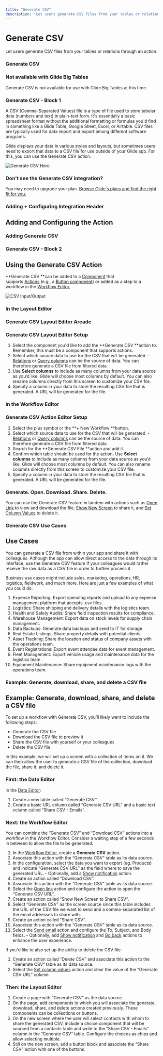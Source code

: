 ```yaml
---
title: "Generate CSV"
description: "Let users generate CSV files from your tables or relations through an action."
---
```


# Generate CSV

Let users generate CSV files from your tables or relations through an action.

### Generate CSV

### Not available with Glide Big Tables

Generate CSV is not available for use with Glide Big Tables at this time. 

### Generate CSV - Block 1

A CSV (Comma-Separated Values) file is a type of file used to store tabular data (numbers and text) in plain-text form. It's essentially a basic spreadsheet format without the additional formatting or formulas you'd find in something like a Glide Table, Google Sheet, Excel, or Airtable. CSV files are typically used for data import and export among different software programs.

Glide displays your data in various styles and layouts, but sometimes users need to export that data to a CSV file for use outside of your Glide app. For this, you can use the Generate CSV action.



![Generate CSV Hero](https://images.ctfassets.net/yreygbm72t08/35Y6ubJ6NwIXUer964Qi7G/219f2d11dc89ec0297b614fbd4a01f13/image.png)





### Don't see the Generate CSV integration?

You may need to upgrade your plan. [Browse Glide's plans and find the right fit for you.](https://www.glideapps.com/pricing)

### Adding + Configuring Integration Header

## Adding and Configuring the Action



### Adding Generate CSV

### Generate CSV - Block 2

## Using the Generate CSV Action

**Generate CSV **can be added to a [Component](/components) that supports [Actions](/automation/actions) (e.g., a [Button component](/button-components)) or added as a step to a workflow in the [Workflow Editor.](/getting-started/introduction-to-workflows#the-workflow-editor)



![CSV Input/Output](https://images.ctfassets.net/yreygbm72t08/5GZAW54OysscobC0LWNVgP/6239a4bb0ac0ff903e047c252dea8c11/image.png)



### In the Layout Editor



### Generate CSV Layout Editor Arcade

### Generate CSV Layout Editor Setup

1. Select the component you'd like to add the **Generate CSV **action to. Remember, this must be a component that supports actions. 
2. Select which source data to use for the CSV that will be generated. - [Relations](/relations) or [Query columns](/query-column) can be the source of data. You can therefore generate a CSV file from filtered data.
3. Use **Select columns** to include as many columns from your data source as you’d like. Glide will choose most columns by default. You can also rename columns directly from this screen to customize your CSV file.
4. Specify a column in your data to store the resulting CSV file that is generated. A URL will be generated for the file. 

### In the Workflow Editor



### Generate CSV Action Editor Setup

1. Select the plus symbol or the **+ New Workflow **button. 
2. Select which source data to use for the CSV that will be generated. - [Relations](/relations) or [Query columns](/query-column) can be the source of data. You can therefore generate a CSV file from filtered data.
3. Search for the **Generate CSV File **action and add it.
4. Confirm which table should be used for the action. Use **Select columns** to include as many columns from your data source as you’d like. Glide will choose most columns by default. You can also rename columns directly from this screen to customize your CSV file.
5. Specify a column in your data to store the resulting CSV file that is generated. A URL will be generated for the file. 



### Generate. Open. Download. Share. Delete.

You can use the Generate CSV feature in tandem with actions such as [Open Link](/open-link) to view and download the file, [Show New Screen](/show-new-screen) to share it, and [Set Column Values](/set-column-values) to delete it.

### Generate CSV Use Cases

## Use Cases

You can generate a CSV file from within your app and share it with colleagues. Although the app can allow direct access to the data through its interface, use the Generate CSV feature if your colleagues would rather receive the raw data as a CSV file in order to further process it.

Business use cases might include sales, marketing, operations, HR, logistics, fieldwork, and much more. Here are just a few examples of what you could do:

1. Expense Reporting: Export spending reports and upload to any expense management platform that accepts .csv files.
2. Logistics: Share shipping and delivery details with the logistics team.
3. Health and Safety Audits: Share field inspection results for compliance.
4. Warehouse Management: Export data on stock levels for supply chain management.
5. Data Backups: Generate data backups and send to IT for storage.
6. Real Estate Listings: Share property details with potential clients.
7. Asset Tracking: Share the location and status of company assets with the operations team.
8. Event Registrations: Export event attendee data for event management.
9. Fleet Management: Export vehicle usage and maintenance data for the logistics team.
10. Equipment Maintenance: Share equipment maintenance logs with the operations team.



### Example: Generate, download, share, and delete a CSV file

## Example: Generate, download, share, and delete a CSV file

To set up a workflow with Generate CSV, you’ll likely want to include the following steps:

- Generate the CSV file
- Download the CSV file to preview it
- Share the CSV file with yourself or your colleagues
- Delete the CSV file

In this example, we will set up a screen with a collection of items on it. We can then allow the user to generate a CSV file of the collection, download the file, share it, and delete it.

### First: the Data Editor

In the [Data Editor](/introduction-to-the-data-editor):

1. Create a new table called “Generate CSV.”
2. Create a basic URL column called “Generate CSV URL” and a basic text column called “Share CSV - Emails”.

### Next: the Workflow Editor

You can combine the “Generate CSV” and “Download CSV” actions into a workflow in the Workflow Editor. Consider a waiting step of a few seconds in between to allow the file to be generated. 

1. In the [Workflow Editor](/getting-started/introduction-to-workflows#the-workflow-editor), create a **Generate CSV** action. 
2. Associate this action with the “Generate CSV” table as its data source. 
3. In the configuration, select the data you want to export (eg. Products) and indicate “Generate CSV URL” as the field where to save the generated URL. - Optionally, add a [Show notification](/show-notification) action.
4. Create an action called “Download CSV”. 
5. Associate this action with the “Generate CSV” table as its data source. 
6. Select the [Open link](/open-link) action and configure the action to open the “Generate CSV URL”.
7. Create an action called “Show New Screen to Share CSV”. 
8. Select “Generate CSV” as the screen source since this table includes the URL of the CSV file we want to send and a comma-separated list of the email addresses to share with.
9. Create an action called “Share CSV”. 
10. Associate this action with the “Generate CSV” table as its data source. 
11. Select the [Send email](/send-email) action and configure the To, Subject, and Body fields. - Optionally, add [Show notification](/show-notification) and [Go back](/go-back) actions to enhance the user experience.

If you'd like to also set up the ability to delete the CSV file:

1. Create an action called “Delete CSV” and associate this action to the “Generate CSV” table as its data source. 
2. Select the [Set column values](/set-column-values) action and clear the value of the “Generate CSV URL” column.

### Then: the Layout Editor

1. Create a page with “Generate CSV” as the data source.
2. On the page, add components to which you will associate the generate, download, share, and delete actions created previously. These components can be collections or buttons.
3. On the new screen where the user will select contacts with whom to share the generated CSV, include  a choice component that will be sourced from a contacts table and write to the “Share CSV - Emails” column in the “Generate CSV” table. Configure the choices as chips and allow selecting multiple.
4. Still on the new screen, add a button block and associate the “Share CSV” action with one of the buttons.



